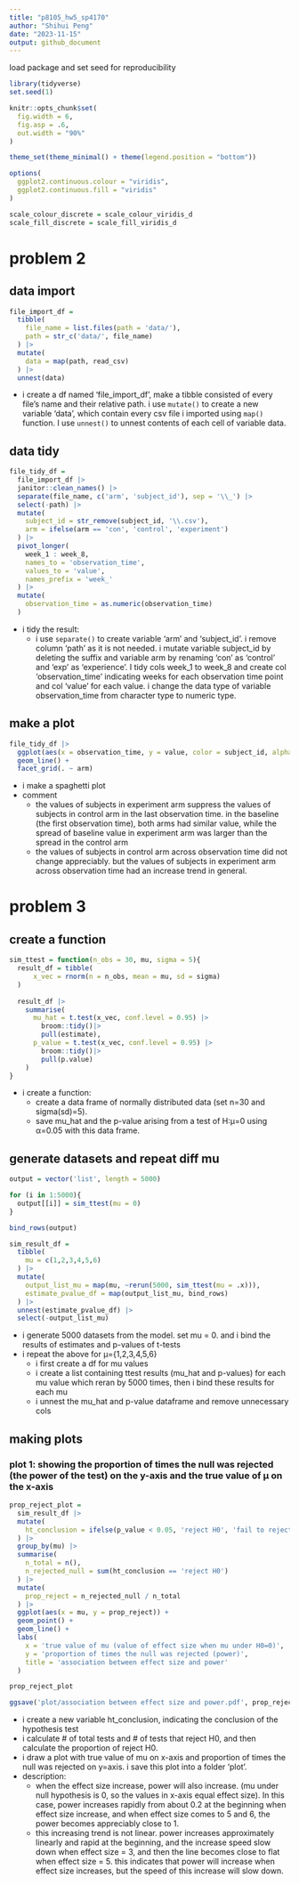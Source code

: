 ```yaml
---
title: "p8105_hw5_sp4170"
author: "Shihui Peng"
date: "2023-11-15"
output: github_document
---
```

load package and set seed for reproducibility
```r
library(tidyverse)
set.seed(1)

knitr::opts_chunk$set(
  fig.width = 6,
  fig.asp = .6,
  out.width = "90%"
)

theme_set(theme_minimal() + theme(legend.position = "bottom"))

options(
  ggplot2.continuous.colour = "viridis",
  ggplot2.continuous.fill = "viridis"
)

scale_colour_discrete = scale_colour_viridis_d
scale_fill_discrete = scale_fill_viridis_d
```


# problem 2

## data import

```r
file_import_df = 
  tibble(
    file_name = list.files(path = 'data/'),
    path = str_c('data/', file_name)
  ) |> 
  mutate(
    data = map(path, read_csv)
  ) |> 
  unnest(data)
```
* i create a df named 'file_import_df', make a tibble consisted of every file's name and their relative path. i use `mutate()` to create a new variable 'data', which contain every csv file i imported using `map()` function. I use `unnest()` to unnest contents of each cell of variable data.

## data tidy

```r
file_tidy_df = 
  file_import_df |> 
  janitor::clean_names() |> 
  separate(file_name, c('arm', 'subject_id'), sep = '\\_') |> 
  select(-path) |> 
  mutate(
    subject_id = str_remove(subject_id, '\\.csv'),
    arm = ifelse(arm == 'con', 'control', 'experiment')
  ) |> 
  pivot_longer(
    week_1 : week_8,
    names_to = 'observation_time',
    values_to = 'value',
    names_prefix = 'week_'
  ) |> 
  mutate(
    observation_time = as.numeric(observation_time)
  )
```
* i tidy the result:
  * i use `separate()` to create variable 'arm' and 'subject_id'. i remove column 'path' as it is not needed. i mutate variable subject_id by deleting the suffix and variable arm by renaming 'con' as 'control' and 'exp' as 'experience'. I tidy cols week_1 to week_8 and create col 'observation_time' indicating weeks for each observation time point and col 'value' for each value. i change the data type of variable observation_time from character type to numeric type.

## make a plot

```r
file_tidy_df |> 
  ggplot(aes(x = observation_time, y = value, color = subject_id, alpha = 0.5)) +
  geom_line() +
  facet_grid(. ~ arm)
```

* i make a spaghetti plot
* comment
  * the values of subjects in experiment arm suppress the values of subjects in control arm in the last observation time. in the baseline (the first observation time), both arms had similar value, while the spread of baseline value in experiment arm was larger than the spread in the control arm
  * the values of subjects in control arm across observation time did not change appreciably. but the values of subjects in experiment arm across observation time had an increase trend in general.


# problem 3

## create a function
```r
sim_ttest = function(n_obs = 30, mu, sigma = 5){
  result_df = tibble(
      x_vec = rnorm(n = n_obs, mean = mu, sd = sigma)
  )
  
  result_df |> 
    summarise(
      mu_hat = t.test(x_vec, conf.level = 0.95) |> 
        broom::tidy()|> 
        pull(estimate),
      p_value = t.test(x_vec, conf.level = 0.95) |> 
        broom::tidy()|> 
        pull(p.value)
    ) 
}
```

* i create a function:  
  * create a data frame of normally distributed data (set n=30 and sigma(sd)=5). 
  * save mu_hat and the p-value arising from a test of H:μ=0 using α=0.05 with this data frame.

## generate datasets and repeat diff mu

```r
output = vector('list', length = 5000)

for (i in 1:5000){
  output[[i]] = sim_ttest(mu = 0)
}

bind_rows(output)

sim_result_df = 
  tibble(
    mu = c(1,2,3,4,5,6)
  ) |> 
  mutate(
    output_list_mu = map(mu, ~rerun(5000, sim_ttest(mu = .x))),
    estimate_pvalue_df = map(output_list_mu, bind_rows)
  ) |> 
  unnest(estimate_pvalue_df) |> 
  select(-output_list_mu)
```

* i generate 5000 datasets from the model. set mu = 0. and i bind the results of estimates and p-values of t-tests
* i repeat the above for μ={1,2,3,4,5,6}
  * i first create a df for mu values
  * i create a list containing ttest results (mu_hat and p-values) for each mu value which reran by 5000 times, then i bind these results for each mu
  * i unnest the mu_hat and p-value dataframe and remove unnecessary cols

## making plots

### plot 1: showing the proportion of times the null was rejected (the power of the test) on the y-axis and the true value of μ on the x-axis
```r
prop_reject_plot =
  sim_result_df |>
  mutate(
    ht_conclusion = ifelse(p_value < 0.05, 'reject H0', 'fail to reject H0')
  ) |> 
  group_by(mu) |> 
  summarise(
    n_total = n(),
    n_rejected_null = sum(ht_conclusion == 'reject H0')
  ) |> 
  mutate(
    prop_reject = n_rejected_null / n_total
  ) |> 
  ggplot(aes(x = mu, y = prop_reject)) +
  geom_point() +
  geom_line() +
  labs(
    x = 'true value of mu (value of effect size when mu under H0=0)',
    y = 'proportion of times the null was rejected (power)',
    title = 'association between effect size and power'
  )

prop_reject_plot

ggsave('plot/association between effect size and power.pdf', prop_reject_plot)
```
* i create a new variable ht_conclusion, indicating the conclusion of the hypothesis test
* i calculate # of total tests and # of tests that reject H0, and then calculate the proportion of reject H0.
* i draw a plot with true value of mu on x-axis and proportion of times the null was rejected on y=axis. i save this plot into a folder 'plot'.
* description:
  * when the effect size increase, power will also increase. (mu under null hypothesis is 0, so the values in x-axis equal effect size). In this case, power increases rapidly from about 0.2 at the beginning when effect size increase, and when effect size comes to 5 and 6, the power becomes appreciably close to 1. 
  * this increasing trend is not linear. power increases approximately linearly and rapid at the beginning, and the increase speed slow down when effect size = 3, and then the line becomes close to flat when effect size = 5. this indicates that power will increase when effect size increases, but the speed of this increase will slow down. 
